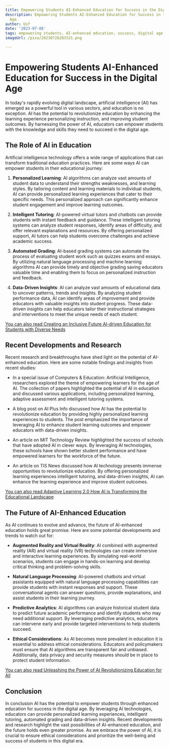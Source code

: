 ```yaml
---
title: Empowering Students AI-Enhanced Education for Success in the Digital Age
description: Empowering Students AI-Enhanced Education for Success in the Digital
  Age
author: Usf
date: '2023-07-08'
tags: empowering students, AI-enhanced education, success, digital age
imageUrl: /pixa/20230726203321.png

---
```

# Empowering  Students AI-Enhanced Education for Success in the Digital Age

In today's rapidly evolving digital landscape,  artificial intelligence (AI) has emerged as a powerful tool in various sectors, and education is no exception. AI has the potential  to revolutionize education by enhancing the learning experience personalizing instruction,  and improving student outcomes. By harnessing the power of AI, educators can empower students with the knowledge  and skills they need to succeed in the digital age.

## The Role of AI in  Education

Artificial intelligence technology offers a wide range  of applications that can  transform traditional education practices. Here are some ways AI can empower students in their educational journey:

1. **Personalized Learning**: AI algorithms can analyze vast amounts of student data to understand their  strengths weaknesses, and learning styles. By tailoring content and learning materials to individual students, AI can provide personalized learning experiences that cater to  their specific  needs. This personalized approach can significantly enhance student engagement and improve  learning outcomes.

2. **Intelligent Tutoring**: AI-powered virtual tutors and  chatbots can provide students with instant feedback and guidance. These  intelligent tutoring systems can analyze student responses, identify areas of difficulty,  and offer relevant explanations and resources. By offering personalized support,  AI tutors can help students overcome challenges and achieve academic success.

3. **Automated Grading**:  AI-based grading systems can automate the process of evaluating student work such as quizzes exams and essays. By  utilizing natural language processing and machine  learning algorithms AI can provide timely and objective grading saving  educators valuable time and enabling them to focus on personalized instruction and feedback.

4. **Data-Driven Insights**: AI can analyze vast amounts of educational  data to uncover patterns, trends and  insights. By analyzing student  performance  data, AI can identify areas of improvement and provide educators with valuable insights into student progress. These data-driven insights can help educators tailor their  instructional strategies and interventions to meet the  unique needs of each student.

[You can also read Creating an Inclusive  Future AI-driven Education for Students with Diverse  Needs](Creating%20an%20Inclusive%20Future%20AI-driven%20Education%20for%20Students%20with%20Diverse%20Needs)


## Recent Developments and Research

Recent research and breakthroughs have shed light on the potential of AI-enhanced education. Here are some  notable  findings and insights from recent studies:

- In a special issue of Computers & Education: Artificial Intelligence,  researchers explored  the  theme of empowering learners for the age of AI. The  collection of papers highlighted the potential of AI in education and  discussed various applications,  including  personalized learning, adaptive assessment and intelligent tutoring systems.

- A  blog post on AI  Plus Info discussed how AI has the potential to revolutionize education by providing  highly personalized  learning experiences to students. The post  emphasized the importance of leveraging AI to  enhance student learning outcomes and empower educators with data-driven  insights.

- An article on MIT Technology Review highlighted  the success of schools that have adopted AI  in clever ways. By leveraging AI technologies, these  schools have shown  better student performance and  have empowered learners for the workforce of the future.

- An article on TIS News discussed how AI technology presents immense opportunities to revolutionize education. By offering personalized  learning experiences intelligent tutoring, and data-driven insights, AI can  enhance the learning experience and improve student outcomes.

[You can also  read Adaptive Learning 2.0 How AI is Transforming the Educational Landscape](Adaptive%20Learning%202.0%20How%20AI%20is%20Transforming%20the%20Educational%20Landscape)


## The Future of AI-Enhanced Education

As AI  continues to evolve and advance, the future of AI-enhanced  education holds  great promise. Here are some  potential developments  and trends to watch out for:

- **Augmented Reality and  Virtual Reality**: AI combined with augmented reality (AR) and virtual reality (VR) technologies  can create immersive and interactive learning  experiences. By simulating real-world scenarios,  students  can  engage in hands-on learning and develop critical thinking and problem-solving skills.

- **Natural Language Processing**: AI-powered chatbots and virtual assistants equipped with natural language processing capabilities  can  provide students with instant responses and  support. These conversational agents can answer questions, provide explanations, and assist students in their learning journey.

- **Predictive Analytics**: AI algorithms can analyze historical student data to predict future academic performance and identify students who may need additional support. By leveraging predictive analytics, educators can intervene early and provide targeted interventions to  help students succeed.

- **Ethical Considerations**:  As AI becomes more prevalent in education it  is essential to address ethical considerations. Educators and policymakers must ensure that AI algorithms are transparent fair and unbiased.  Additionally, data privacy and security measures should be in place to protect student information.

[You can also read Unleashing the Power  of  AI Revolutionizing Education for All](Unleashing%20the%20Power%20of%20AI%20Revolutionizing%20Education%20for%20All)


## Conclusion

In conclusion AI has the potential to empower students through enhanced education  for success in the digital age. By leveraging AI technologies, educators can provide personalized learning experiences, intelligent tutoring,  automated grading and data-driven insights. Recent developments and research highlight  the  vast possibilities of AI-enhanced education, and the future  holds even greater promise. As we embrace the power of  AI, it is crucial to ensure ethical considerations and prioritize the well-being and  success of students in this digital  era.